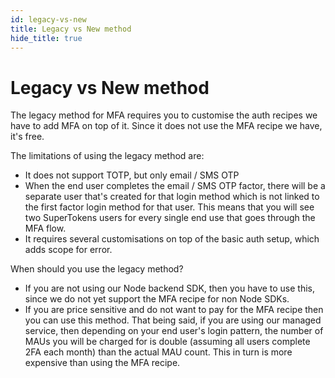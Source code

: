 ```yaml
---
id: legacy-vs-new
title: Legacy vs New method
hide_title: true
---
```



# Legacy vs New method

The legacy method for MFA requires you to customise the auth recipes we have to add MFA on top of it. Since it does not use the MFA recipe we have, it's free.

The limitations of using the legacy method are:
- It does not support TOTP, but only email / SMS OTP
- When the end user completes the email / SMS OTP factor, there will be a separate user that's created for that login method which is not linked to the first factor login method for that user. This means that you will see two SuperTokens users for every single end use that goes through the MFA flow.
- It requires several customisations on top of the basic auth setup, which adds scope for error.

When should you use the legacy method?
- If you are not using our Node backend SDK, then you have to use this, since we do not yet support the MFA recipe for non Node SDKs.
- If you are price sensitive and do not want to pay for the MFA recipe then you can use this method. That being said, if you are using our managed service, then depending on your end user's login pattern, the number of MAUs you will be charged for is double (assuming all users complete 2FA each month) than the actual MAU count. This in turn is more expensive than using the MFA recipe.